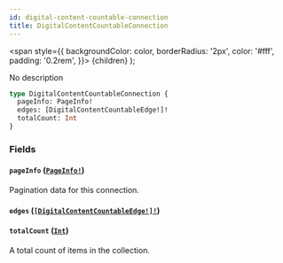 ```yaml
---
id: digital-content-countable-connection
title: DigitalContentCountableConnection
---
```


<span
style={{
      backgroundColor: color,
      borderRadius: '2px',
      color: '#fff',
      padding: '0.2rem',
    }}>
{children}
</span>
);

No description

```graphql
type DigitalContentCountableConnection {
  pageInfo: PageInfo!
  edges: [DigitalContentCountableEdge!]!
  totalCount: Int
}
```

### Fields

#### `pageInfo` ([`PageInfo!`](/api-reference/objects/page-info.mdx))

Pagination data for this connection.

#### `edges` ([`[DigitalContentCountableEdge!]!`](/api-reference/objects/digital-content-countable-edge.mdx))

#### `totalCount` ([`Int`](/api-reference/scalars/int.mdx))

A total count of items in the collection.
